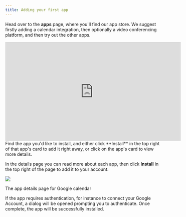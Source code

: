 ```yaml
---
title: Adding your first app
---
```


Head over to the **apps** page, where you'll find our app store. We suggest firstly adding a calendar integration, then optionally a video conferencing platform, and then try out the other apps.

<Frame>
  <iframe
    width="560"
    height="315"
    src="https://www.youtube.com/embed/V6mwvgcAxi0?si=VSB3FxY7u3jNOMMp"
    title="YouTube video player"
    frameborder="0"
    allow="accelerometer; autoplay; clipboard-write; encrypted-media; gyroscope; picture-in-picture; web-share"
    referrerpolicy="strict-origin-when-cross-origin"
    allowfullscreen></iframe>
</Frame>
Find the app you'd like to install, and either click **Install** in the top right of that app's card to add it
right away, or click on the app's card to view more details.

In the details page you can read more about each app, then click **Install** in the top right of the page to add it to your account.

[![](https://downloads.intercomcdn.com/i/o/1198457500/67d59b2f585662232ecb9234/i1599x929-tUttNKwBum0Z_p1vwkt.png?expires=1736325900&signature=4be1dab66e95c9805ce6c52175c068e56e3a788e71972767c6678ac536987ea6&req=dSEuHs17moRfWfMW1HO4zelr4Ap6IxDuOfHKMIiIDJIrnbu7OMKkYODsafGE%0AbYmJUmUo8uV%2Fv6q%2BrLA%3D%0A)](https://downloads.intercomcdn.com/i/o/1198457500/67d59b2f585662232ecb9234/i1599x929-tUttNKwBum0Z_p1vwkt.png?expires=1736325900&signature=4be1dab66e95c9805ce6c52175c068e56e3a788e71972767c6678ac536987ea6&req=dSEuHs17moRfWfMW1HO4zelr4Ap6IxDuOfHKMIiIDJIrnbu7OMKkYODsafGE%0AbYmJUmUo8uV%2Fv6q%2BrLA%3D%0A)

The app details page for Google calendar

If the app requires authentication, for instance to connect your Google Account, a dialog will be opened prompting you to authenticate. Once complete, the app will be successfully installed.
